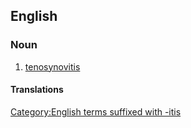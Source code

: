 ==English==

===Noun===
{{en-noun|-|tendovaginitides}}

# {{lb|en|pathology|dated}} [[tenosynovitis]]

====Translations====
{{trans-see|tenosynovitis}}

[[Category:English terms suffixed with -itis]]